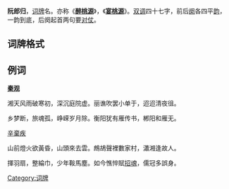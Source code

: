 '''阮郎归'''，[[词牌|词牌]]名。亦称《'''[[醉桃源|醉桃源]]'''》，《'''[[宴桃源|宴桃源]]'''》。[[双调|双调]]四十七字，前后[[阕|阕]]各四平[[韵|韵]]，一韵到底，后阕起首两句要[[对仗|对仗]]。

== 词牌格式 ==
{{平仄|
[平]平[仄]仄仄平平，[平]平仄仄平。[仄]平平仄仄平平，平平仄仄平。

平仄仄，仄平平，[平]平仄仄平。[仄]平[平]仄仄平平，平平仄仄平。}}

== 例词 ==
'''[[秦观|秦观]]'''

湘天风雨破寒初，深沉庭院虚。丽谯吹罢小单于，迢迢清夜徂。

乡梦断，旅魂孤，峥嵘岁月除。衡阳犹有雁传书，郴阳和雁无。

[[辛棄疾|辛棄疾]]

山前燈火欲黃昏，山頭來去雲。鷓鴣聲裡數家村，瀟湘逢故人。

揮羽扇，整綸巾，少年鞍馬塵。如今憔悴賦[https://zh.m.wikisource.org/wiki/招魂 招魂]，儒冠多誤身。

{{詞牌}}
[[Category:词牌|Category:词牌]]
